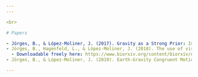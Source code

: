 ---
---

<br>

# Papers

- Jörges, B., & López-Moliner, J. (2017). Gravity as a Strong Prior: Implications for Perception and Action. Frontiers in Human Neuroscience, 11(203). https://doi.org/10.3389/fnhum.2017.00203
- Jörges, B., Hagenfeld, L., & López-Moliner, J. (2018). The use of visual cues in gravity judgements on parabolic motion. Vision Research, 149, 47–58. https://doi.org/10.1016/J.VISRES.2018.06.002
  - Downloadable freely here: https://www.biorxiv.org/content/biorxiv/early/2019/02/12/547497.full.pdf
- Jörges, B., & López-Moliner, J. (2019). Earth-Gravity Congruent Motion Benefits Visual Gain For Parabolic Trajectories. BioArxiv, 547497. https://doi.org/10.1101/547497

---
